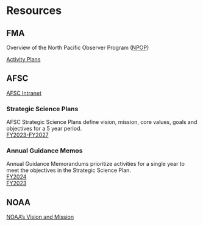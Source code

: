 # Resources {#sec-resources}

## FMA

Overview of the North Pacific Observer Program ([NPOP](https://www.fisheries.noaa.gov/alaska/fisheries-observers/north-pacific-observer-program))

[Activity Plans](https://drive.google.com/drive/folders/1LzUtltFG2Z-vLy5vbFF0dkA6B4bQOHh9)

## AFSC

[AFSC Intranet](https://sites.google.com/noaa.gov/myafsc)

### Strategic Science Plans
AFSC Strategic Science Plans define vision, mission, core values, goals and objectives for a 5 year period.    
[FY2023-FY2027](https://drive.google.com/file/d/1m3KldIXozp1mSH-VwzSFw0F35kuVaojx/view)

### Annual Guidance Memos
Annual Guidance Memorandums prioritize activities for a single year to meet the objectives in the Strategic Science Plan.    
[FY2024](https://drive.google.com/file/d/1aMWiMJYuM8pueNbeHaLJoRBG6VlzTFYP/view)    
[FY2023](https://drive.google.com/file/d/1EuLPPk031l8KWI1bVu-W0F3H9waHoRK4/view)

## NOAA

[NOAA's Vision and Mission](https://www.noaa.gov/our-mission-and-vision)
<!-- ## General information about UMass Dartmouth and SMAST -->

<!-- The SMAST [Department website](https://www.umassd.edu/smast/) lists all faculty, staff, and students across both departments (DEOS & DFO). This is not updated frequently but may help you in locating a specific person and their contact information. -->

<!-- [SMAST directory](https://www.umassd.edu/smast/about/directory/)...though again doesn't get updated frequently.  -->

<!-- If you need help with a specific task, there are some staff members that are more approproate to contact. Please use the link below to locate someone to help you. For example, if you are planning on traveling (DEOS & DFO), you see that Christine Fox is the primary contact with Sue Silva as the secondary point of contact.  -->

<!-- - [Staff at SMAST that are useful resources](https://github.com/AshleighNovak/Fay-Lab/blob/master/SMAST%20admin%20support%20matrix%20update_REVISED_11.29.18.xlsx) - click on view raw at bottom of page. -->
<!--     - An excel spreadsheet which lists the primary and secondary points of contact for SMAST related business will be downloaded to your computer.  -->

<!-- [SMAST occupants portal](https://my.umassd.edu/group/smast-occupants). Login in to  -->

<!-- ### University Codes of Conduct -->

<!-- - [Student conduct and dispute resolution](https://www.umassd.edu/studentaffairs/departments/student-conduct-and-dispute-resolution/) -->
<!-- - [SMAST's code of conduct and diversity statement](https://www.umassd.edu/smast/about/). Note, link to a word document should be at the bottom of the linked webpage. -->

<!-- ### For Grad Students -->

<!-- - [Official SMAST webpage for current and incoming students](https://www.umassd.edu/smast/admissions--aid/current-students/). This has information on orientation materials, forms, scholarships/fellowships/assistantships, and academics. -->

<!-- ### For Employees -->

<!-- - [Employee resources](https://www.umassd.edu/hr/employee-resources/) -->
<!-- - [Human Resources](https://www.umassd.edu/hr/) -->

<!-- ##  Fay Lab Resources -->

<!-- *[Fay Lab website](http://www.smast.umassd.edu/lab_fay/) -->
<!-- *Fay Lab Google Drive & Calendar - ask Ashleigh for a link to access & collaborate! -->
<!--     - Lab email -> thefaylab@gmail.com -->
<!-- *[Fay Lab GitHub account](https://github.com/thefaylab) -->
<!--     - Lab-chat repository houses an Issues list that retains institutional and Fay Lab knowledge. It's private so be sure to ask Gavin for access! -->
<!-- *[Our current team](http://www.smast.umassd.edu/lab_fay/?page_id=10)  -->
<!-- *[Lab publications](http://www.smast.umassd.edu/lab_fay/?page_id=15) -->
<!-- *Professional development materials: [Jobs, Grants, & Degrees](https://github.com/thefaylab/labhub/wiki/Job,-Funding,-and-Degree-Resources) -->
<!-- *Outreach opportunities -->
<!--     - [UMassD Society for Women in Marine Science (SWMS) Chapter](https://twitter.com/swms_umassd) -->
<!--     - UMassD Underrepresented Women as Leaders in STEAM  -->
<!-- *[Travel Procedures](https://github.com/thefaylab/labhub/blob/master/02-protocols/Travel.Rmd) -->

<!-- ### Weekly Lab Meetings -->
<!-- - Every Tuesday from 1 - 2:30 PM EST -->
<!-- - On occasion, this time is used for [Quantfish woRkshops](https://twitter.com/gavin_fay/status/1247634965782806529?lang=en) where lab members or invited guests come to teach the group and larger community a quantative skill (could be an introduction to a new R package, new statistical tool, etc) -->

<!-- ### Shut Up and Write -->
<!-- - Every Thursday from 3 - 4:30 PM EST (besides the 1st Thursday of every month which is reserved for Hacky Hour -> see below!) -->
<!-- - Pomodoro-style workflow. Three, 20-minute sessions interspersed by ~5 minute breaks. -->

<!-- ### Hacky Hours/Southcoast useR group -->
<!-- - 1st Thursday of every month -->
<!-- - Mixed bag including working through tidy tuesdays, informal feedback presentations, etc. -->

<!-- ![](img/fay_lab.png) -->
